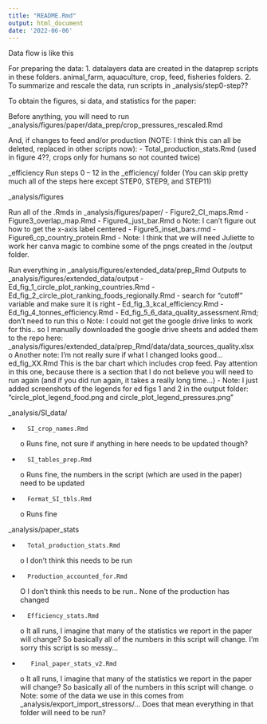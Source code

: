 ```yaml
---
title: "README.Rmd"
output: html_document
date: '2022-06-06'
---
```


Data flow is like this

For preparing the data:
1. datalayers data are created in the dataprep scripts in these folders. animal_farm, aquaculture, crop, feed, fisheries folders.
2. To summarize and rescale the data, run scripts in _analysis/step0-step??


To obtain the figures, si data, and statistics for the paper:
 
Before anything, you will need to run _analysis/figures/paper/data_prep/crop_pressures_rescaled.Rmd

And, if changes to feed and/or production (NOTE: I think this can all be deleted, replaced in other scripts now):
-   	Total_production_stats.Rmd (used in figure 4??, crops only for humans so not counted twice)
 
 
_efficiency
Run steps 0 – 12 in the _efficiency/ folder (You can skip pretty much all of the steps here except STEP0, STEP9, and STEP11)
 
_analysis/figures
 
Run all of the .Rmds in _analysis/figures/paper/
-   	Figure2_CI_maps.Rmd
-   	Figure3_overlap_map.Rmd
-   	Figure4_just_bar.Rmd
o   Note: I can’t figure out how to get the x-axis label centered
-   	Figure5_inset_bars.rmd
-   	Figure6_cp_country_protein.Rmd
-   	Note: I think that we will need Juliette to work her canva magic to combine some of the pngs created in the /output folder.
 
Run everything in _analysis/figures/extended_data/prep_Rmd
Outputs to _analysis/figures/extended_data/output
-   	Ed_fig_1_circle_plot_ranking_countries.Rmd
-   	Ed_fig_2_circle_plot_ranking_foods_regionally.Rmd
	- search for “cutoff” variable and make sure it is right
-   	Ed_fig_3_kcal_efficiency.Rmd
-   	Ed_fig_4_tonnes_efficiency.Rmd
-   	Ed_fig_5_6_data_quality_assessment.Rmd; don’t need to run this 
o   Note: I could not get the google drive links to work for this.. so I manually downloaded the google drive sheets and added them to the repo here: _analysis/figures/extended_data/prep_Rmd/data/data_sources_quality.xlsx
o   Another note: I’m not really sure if what I changed looks good…
ed_fig_XX.Rmd
This is the bar chart which includes crop feed. Pay attention in this one, because there is a section that I do not believe you will need to run again (and if you did run again, it takes a really long time…) 
-   	Note: I just added screenshots of the legends for ed figs 1 and 2 in the output folder: “circle_plot_legend_food.png and circle_plot_legend_pressures.png”
 
 
_analysis/SI_data/
 
-   	SI_crop_names.Rmd
o   Runs fine, not sure if anything in here needs to be updated though? 
-   	SI_tables_prep.Rmd
o   Runs fine, the numbers in the script (which are used in the paper) need to be updated
-   	Format_SI_tbls.Rmd
o   Runs fine
 
_analysis/paper_stats
 
-   	Total_production_stats.Rmd
o   I don’t think this needs to be run
-   	Production_accounted_for.Rmd
O I don’t think this needs to be run.. None of the production has changed
-   	Efficiency_stats.Rmd
o   It all runs, I imagine that many of the statistics we report in the paper will change? So basically all of the numbers in this script will change. I’m sorry this script is so messy… 
-   	 Final_paper_stats_v2.Rmd
o   It all runs, I imagine that many of the statistics we report in the paper will change? So basically all of the numbers in this script will change.
o   Note: some of the data we use in this comes from _analysis/export_import_stressors/… Does that mean everything in that folder will need to be run?
